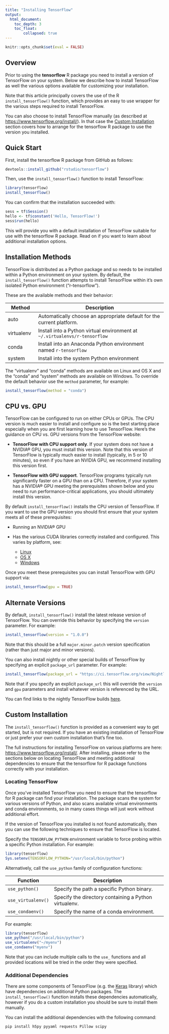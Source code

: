 ```yaml
---
title: "Installing TensorFlow"
output: 
  html_document:
    toc_depth: 3
    toc_float:
        collapsed: true
---
```


```r
knitr::opts_chunk$set(eval = FALSE)
```

## Overview

Prior to using the **tensorflow** R package you need to install a version of TensorFlow on your system. Below we describe how to install TensorFlow as well the various options available for customizing your installation. 

Note that this article principally covers the use of the R `install_tensorflow()` function, which provides an easy to use wrapper for the various steps required to install TensorFlow.

You can also choose to install TensorFlow manually (as described at <https://www.tensorflow.org/install/>). In that case the [Custom Installation] section covers how to arrange for the tensorflow R package to use the version you installed.

## Quick Start

First, install the tensorflow R package from GitHub as follows:

```r
devtools::install_github("rstudio/tensorflow")
```

Then, use the `install_tensorflow()` function to install TensorFlow:

```r
library(tensorflow)
install_tensorflow()
```

You can confirm that the installation succeeded with:

```r
sess = tf$Session()
hello <- tf$constant('Hello, TensorFlow!')
sess$run(hello)
```

This will provide you with a default installation of TensorFlow suitable for use with the tensorflow R package. Read on if you want to learn about additional installation options.

## Installation Methods

TensorFlow is distributed as a Python package and so needs to be installed within a Python environment on your system. By default, the `install_tensorflow()` function attempts to install TensorFlow within it's own isolated Python environment ("r-tensorflow").

These are the available methods and their behavior:

| Method  | Description  |
|--------------|----------------------------------------------------------|
| auto  | Automatically choose an appropriate default for the current platform. |
| virtualenv  | Install into a Python virtual environment at `~/.virtualenvs/r-tensorflow` |
| conda  | Install into an Anaconda Python environment named `r-tensorflow` |
| system  | Install into the system Python environment  |

The "virtualenv" and "conda" methods are available on Linux and OS X and the "conda" and "system" methods are available on Windows. To override the default behavior use the `method` parameter, for example:

```r
install_tensorflow(method = "conda")
```

## CPU vs. GPU

TensorFlow can be configured to run on either CPUs or GPUs. The CPU version is much easier to install and configure so is the best starting place especially when you are first learning how to use TensorFlow. Here's the guidance on CPU vs. GPU versions from the TensorFlow website:

- **TensorFlow with CPU support only**. If your system does not have a NVIDIA® GPU, you must install this version. Note that this version of TensorFlow is typically much easier to install (typically, in 5 or 10 minutes), so even if you have an NVIDIA GPU, we recommend installing this version first.

- **TensorFlow with GPU support**. TensorFlow programs typically run significantly faster on a GPU than on a CPU. Therefore, if your system has a NVIDIA® GPU meeting the prerequisites shown below and you need to run performance-critical applications, you should ultimately install this version.

By default `install_tensorflow()` installs the CPU version of TensorFlow. If you want to use the GPU version you should first ensure that your system meets all of these prerequisites:

- Running an NVIDIA® GPU

- Has the various CUDA libraries correctly installed and configured. This varies by platform, see:

    - [Linux](https://www.tensorflow.org/install/install_linux#nvidia_requirements_to_run_tensorflow_with_gpu_support)
    - [OS X](https://www.tensorflow.org/install/install_mac#requirements_to_run_tensorflow_with_gpu_support)
    - [Windows](https://www.tensorflow.org/install/install_windows#requirements_to_run_tensorflow_with_gpu_support)

Once you meet these prerequisites you can install TensorFlow with GPU support via:

```r
install_tensorflow(gpu = TRUE)
```

## Alternate Versions

By default, `install_tensorflow()` install the latest release version of TensorFlow. You can override this behavior by specifying the `version` parameter. For example:

```r
install_tensorflow(version = "1.0.0")
```

Note that this should be a full `major.minor.patch` version specification (rather than just major and minor versions).

You can also install nightly or other special builds of TensorFlow by specifying an explicit `package_url` parameter. For example:

```r
install_tensorflow(package_url = "https://ci.tensorflow.org/view/Nightly/job/...")
```

Note that if you specify an explicit `package_url` this will override the `version` and `gpu` parameters and install whatever version is referenced by the URL.

You can find links to the nightly TensorFlow builds [here](https://github.com/tensorflow/tensorflow#installation).

## Custom Installation

The `install_tensorflow()` function is provided as a convenient way to get started, but is not required. If you have an existing installation of TensorFlow or just prefer your own custom installation that's fine too.

The full instructions for installing TensorFlow on various platforms are here: <https://www.tensorflow.org/install/>. After installing, please refer to the sections below on locating TensorFlow and meeting additional dependencies to ensure that the tensorflow for R package functions correctly with your installation.

### Locating TensorFlow

Once you've installed TensorFlow you need to ensure that the tensorflow for R package can find your installation. The package scans the system for various versions of Python, and also scans available virtual environments and conda environments, so in many cases things will just work without additional effort. 

If the version of TensorFlow you installed is not found automatically, then you can use the following techniques to ensure that TensorFlow is located.

Specify the `TENSORFLOW_PYTHON` environment variable to force probing within a specific Python installation. For example:

```r
library(tensorflow)
Sys.setenv(TENSORFLOW_PYTHON="/usr/local/bin/python")
```

Alternatively, call the `use_python` family of configuration functions:

| Function  | Description | 
|----------------|------------------------------------------------------------------|
| `use_python()` | Specify the path a specific Python binary. | 
| `use_virtualenv()` | Specify the directory containing a Python virtualenv. | 
| `use_condaenv()` | Specify the name of a conda environment. | 

For example:

```r
library(tensorflow)
use_python("/usr/local/bin/python")
use_virtualenv("~/myenv")
use_condaenv("myenv")
```

Note that you can include multiple calls to the `use_` functions and all provided locations will be tried in the order they were specified.

### Additional Dependencies

There are some components of TensorFlow (e.g. the [Keras](https://github.com/tensorflow/tensorflow/tree/master/tensorflow/contrib/keras) library) which have dependencies on additional Python packages. The `install_tensorflow()` function installs these dependencies automatically, however if you do a custom installation you should be sure to install them manually. 

You can install the additional dependencies with the following command:

```bash
pip install h5py pyyaml requests Pillow scipy
```









